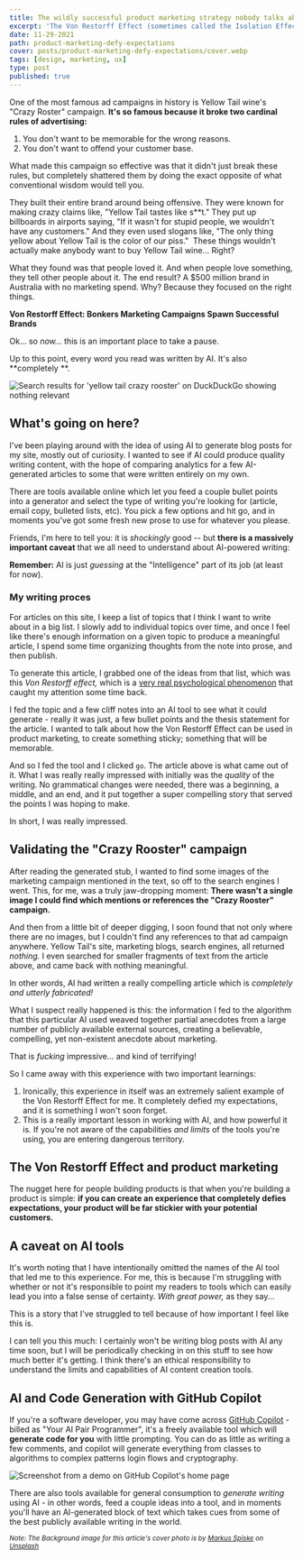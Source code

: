 ```yaml
---
title: The wildly successful product marketing strategy nobody talks about
excerpt: 'The Von Restorff Effect (sometimes called the Isolation Effect) is a psychological phenomeon that causes people to remember things which defy expectations. In other words, things which stand out in a crowd have a significant compettive advantage.'
date: 11-29-2021
path: product-marketing-defy-expectations
cover: posts/product-marketing-defy-expectations/cover.webp
tags: [design, marketing, ux]
type: post
published: true
---
```


One of the most famous ad campaigns in history is Yellow Tail wine's "Crazy Roster" campaign. **It's so famous because it broke two cardinal rules of advertising:**

1. You don't want to be memorable for the wrong reasons.
2. You don't want to offend your customer base.

What made this campaign so effective was that it didn't just break these rules, but completely shattered them by doing the exact opposite of what conventional wisdom would tell you.

They built their entire brand around being offensive. They were known for making crazy claims like, "Yellow Tail tastes like s\*\*t." They put up billboards in airports saying, "If it wasn't for stupid people, we wouldn't have any customers." And they even used slogans like, "The only thing yellow about Yellow Tail is the color of our piss."  These things wouldn't actually make anybody want to buy Yellow Tail wine… Right?

What they found was that people loved it. And when people love something, they tell other people about it. The end result? A $500 million brand in Australia with no marketing spend. Why? Because they focused on the right things.

**Von Restorff Effect: Bonkers Marketing Campaigns Spawn Successful Brands**

<Colophon />

Ok... so _now..._ this is an important place to take a pause.

<Aside type="warning">

Up to this point, every word you read was written by AI. It's also **completely **.

</Aside>

<Colophon />

<Image
  publicId="posts/product-marketing-defy-expectations/crazy-rooster"
  alt="Search results for 'yellow tail crazy rooster' on DuckDuckGo showing nothing relevant"
  caption="A web search for the Crazy Rooster campaign"
/>

## What's going on here?

I've been playing around with the idea of using AI to generate blog posts for my site, mostly out of curiosity. I wanted to see if AI could produce quality writing content, with the hope of comparing analytics for a few AI-generated articles to some that were written entirely on my own.

There are tools available online which let you feed a couple bullet points into a generator and select the type of writing you're looking for (article, email copy, bulleted lists, etc). You pick a few options and hit go, and in moments you've got some fresh new prose to use for whatever you please.

Friends, I'm here to tell you: it is _shockingly_ good -- but **there is a massively important caveat** that we all need to understand about AI-powered writing:

<Aside type="info">

**Remember:** AI is just _guessing_ at the "Intelligence" part of its job (at least for now).

</Aside>

### My writing proces

For articles on this site, I keep a list of topics that I think I want to write about in a big list. I slowly add to individual topics over time, and once I feel like there's enough information on a given topic to produce a meaningful article, I spend some time organizing thoughts from the note into prose, and then publish.

To generate this article, I grabbed one of the ideas from that list, which was this _Von Restorff effect,_ which is a [very real psychological phenomenon](https://en.wikipedia.org/wiki/Von_Restorff_effect) that caught my attention some time back.

I fed the topic and a few cliff notes into an AI tool to see what it could generate - really it was just, a few bullet points and the thesis statement for the article. I wanted to talk about how the Von Restorff Effect can be used in product marketing, to create something sticky; something that will be memorable.

And so I fed the tool and I clicked `go`. The article above is what came out of it. What I was really really impressed with initially was the _quality_ of the writing. No grammatical changes were needed, there was a beginning, a middle, and an end, and it put together a super compelling story that served the points I was hoping to make.

In short, I was really impressed.

## Validating the "Crazy Rooster" campaign

After reading the generated stub, I wanted to find some images of the marketing campaign mentioned in the text, so off to the search engines I went. This, for me, was a truly jaw-dropping moment: **There wasn't a single image I could find which mentions or references the "Crazy Rooster" campaign.**

And then from a little bit of deeper digging, I soon found that not only where there are no images, but I couldn't find any references to that ad campaign anywhere. Yellow Tail's site, marketing blogs, search engines, all returned _nothing._ I even searched for smaller fragments of text from the article above, and came back with nothing meaningful.

In other words, AI had written a really compelling article which is _completely and utterly fabricated!_

What I suspect really happened is this: the information I fed to the algorithm that this particular AI used weaved together partial anecdotes from a large number of publicly available external sources, creating a believable, compelling, yet non-existent anecdote about marketing.

That is _fucking_ impressive... and kind of terrifying!

So I came away with this experience with two important learnings:

1. Ironically, this experience in itself was an extremely salient example of the Von Restorff Effect for me. It completely defied my expectations, and it is something I won't soon forget.
2. This is a really important lesson in working with AI, and how powerful it is. If you're not aware of the capabilities _and limits_ of the tools you're using, you are entering dangerous territory.

## The Von Restorff Effect and product marketing

The nugget here for people building products is that when you're building a product is simple: **if you can create an experience that completely defies expectations, your product will be far stickier with your potential customers.**

## A caveat on AI tools

It's worth noting that I have intentionally omitted the names of the AI tool that led me to this experience. For me, this is because I'm struggling with whether or not it's responsible to point my readers to tools which can easily lead you into a false sense of certainty. _With great power,_ as they say...

This is a story that I've struggled to tell because of how important I feel like this is.

I can tell you this much: I certainly won't be writing blog posts with AI any time soon, but I will be periodically checking in on this stuff to see how much better it's getting. I think there's an ethical responsibility to understand the limits and capabilities of AI content creation tools.

## AI and Code Generation with GitHub Copilot

If you're a software developer, you may have come across [GitHub Copilot](https://copilot.github.com/) - billed as "Your AI Pair Programmer", it's a freely available tool which will **generate code for you** with little prompting. You can do as little as writing a few comments, and copilot will generate everything from classes to algorithms to complex patterns login flows and cryptography.

<Image
  publicId="posts/product-marketing-defy-expectations/github-copilot"
  alt="Screenshot from a demo on GitHub Copilot's home page"
  caption="Copilot will write code with you.. for you... and alongside you. It's pretty impressive"
/>

There are also tools available for general consumption to _generate writing_ using AI - in other words, feed a couple ideas into a tool, and in moments you'll have an AI-generated block of text which takes cues from some of the best publicly available writing in the world.

<small>

_Note: The Background image for this article's cover photo is by <a href="https://unsplash.com/@markusspiske?utm_source=unsplash&utm_medium=referral&utm_content=creditCopyText">Markus Spiske</a> on <a href="https://unsplash.com/s/photos/binary?utm_source=unsplash&utm_medium=referral&utm_content=creditCopyText">Unsplash</a>_

</small>
